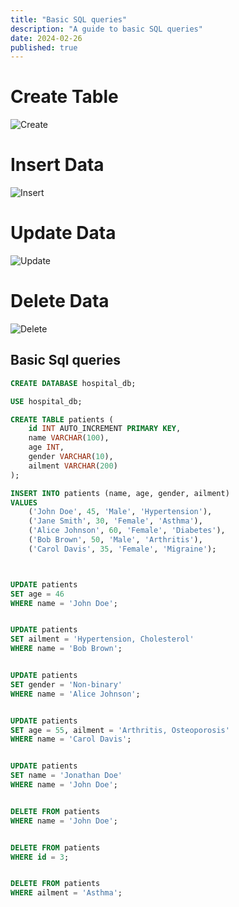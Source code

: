 ```yaml
---
title: "Basic SQL queries"
description: "A guide to basic SQL queries"
date: 2024-02-26
published: true
---
```


# Create Table

![Create](sql_insertion.png)


# Insert Data
![Insert](sql_insertions.png)

# Update Data
![Update](sql_update.png)

# Delete Data
![Delete](sql_delete.png)



## Basic Sql queries

```sql
CREATE DATABASE hospital_db;

USE hospital_db;

CREATE TABLE patients (
    id INT AUTO_INCREMENT PRIMARY KEY,
    name VARCHAR(100),
    age INT,
    gender VARCHAR(10),
    ailment VARCHAR(200)
);

INSERT INTO patients (name, age, gender, ailment)
VALUES
    ('John Doe', 45, 'Male', 'Hypertension'),
    ('Jane Smith', 30, 'Female', 'Asthma'),
    ('Alice Johnson', 60, 'Female', 'Diabetes'),
    ('Bob Brown', 50, 'Male', 'Arthritis'),
    ('Carol Davis', 35, 'Female', 'Migraine');



UPDATE patients
SET age = 46
WHERE name = 'John Doe';


UPDATE patients
SET ailment = 'Hypertension, Cholesterol'
WHERE name = 'Bob Brown';


UPDATE patients
SET gender = 'Non-binary'
WHERE name = 'Alice Johnson';


UPDATE patients
SET age = 55, ailment = 'Arthritis, Osteoporosis'
WHERE name = 'Carol Davis';


UPDATE patients
SET name = 'Jonathan Doe'
WHERE name = 'John Doe';


DELETE FROM patients
WHERE name = 'John Doe';


DELETE FROM patients
WHERE id = 3;


DELETE FROM patients
WHERE ailment = 'Asthma';

```



